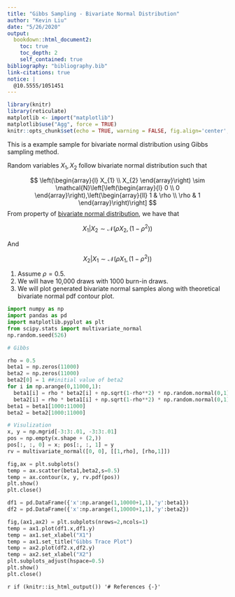 ```yaml
---
title: "Gibbs Sampling - Bivariate Normal Distribution"
author: "Kevin Liu"
date: "5/26/2020"
output: 
  bookdown::html_document2:
    toc: true
    toc_depth: 2
    self_contained: true
bibliography: "bibliography.bib"
link-citations: true
notice: | 
  @10.5555/1051451
---
```


```r
library(knitr)
library(reticulate)
matplotlib <- import("matplotlib")
matplotlib$use("Agg", force = TRUE)
knitr::opts_chunk$set(echo = TRUE, warning = FALSE, fig.align='center',python = reticulate::eng_python, fig.width = 4,fig.height = 4, eval = TRUE)
```

This is a example sample for bivariate normal distribution using Gibbs sampling method.

Random variables $X_1,X_2$ follow bivariate normal distribution such that

$$
\left(\begin{array}{l}
X_{1} \\
X_{2}
\end{array}\right) \sim \mathcal{N}\left[\left(\begin{array}{l}
0 \\
0
\end{array}\right),\left(\begin{array}{ll}
1 & \rho \\
\rho & 1
\end{array}\right)\right]
$$
From property of [bivariate normal distribution](https://en.wikipedia.org/wiki/Multivariate_normal_distribution#Bivariate_case_2), we have that 

$$
X_{1} | X_{2} \sim \mathcal{N}\left(\rho X_2,\left(1-\rho^{2}\right) \right)
$$

And

$$
X_{2} | X_{1} \sim \mathcal{N}\left(\rho X_1,\left(1-\rho^{2}\right) \right)
$$

1. Assume $\rho = 0.5$. 
2. We will have 10,000 draws with 1000 burn-in draws. 
3. We will plot generated bivariate normal samples along with theoretical bivariate normal pdf contour plot.

```python
import numpy as np
import pandas as pd
import matplotlib.pyplot as plt
from scipy.stats import multivariate_normal
np.random.seed(526)

# Gibbs

rho = 0.5
beta1 = np.zeros(11000)
beta2 = np.zeros(11000)
beta2[0] = 1 ##initial value of beta2
for i in np.arange(0,11000,1):
  beta1[i] = rho * beta2[i] + np.sqrt(1-rho**2) * np.random.normal(0,1)
  beta2[i] = rho * beta1[i] + np.sqrt(1-rho**2) * np.random.normal(0,1)
beta1 = beta1[1000:11000]
beta2 = beta2[1000:11000]

# Visulization
x, y = np.mgrid[-3:3:.01, -3:3:.01]
pos = np.empty(x.shape + (2,))
pos[:, :, 0] = x; pos[:, :, 1] = y
rv = multivariate_normal([0, 0], [[1,rho], [rho,1]])

fig,ax = plt.subplots()
temp = ax.scatter(beta1,beta2,s=0.5)
temp = ax.contour(x, y, rv.pdf(pos))
plt.show()
plt.close()

df1 = pd.DataFrame({'x':np.arange(1,10000+1,1),'y':beta1})
df2 = pd.DataFrame({'x':np.arange(1,10000+1,1),'y':beta2})

fig,(ax1,ax2) = plt.subplots(nrows=2,ncols=1)
temp = ax1.plot(df1.x,df1.y)
temp = ax1.set_xlabel("X1")
temp = ax1.set_title("Gibbs Trace Plot")
temp = ax2.plot(df2.x,df2.y)
temp = ax2.set_xlabel("X2")
plt.subplots_adjust(hspace=0.5)
plt.show()
plt.close()
```

`r if (knitr::is_html_output()) '# References {-}'`
